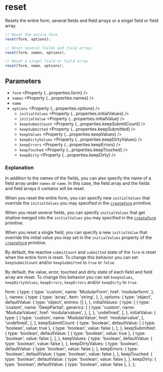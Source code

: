 
<Title>reset | Modular Forms</Title>
<Meta
  name="description"
  content="Resets the entire form, several fields and field arrays or a singel field or field array."
/>

# reset

Resets the entire form, several fields and field arrays or a singel field or field array.

```ts
// Reset the entire form
reset(form, options);

// Reset several fields and field arrays
reset(form, names, options);

// Reset a singel field or field array
reset(form, name, options);
```

## Parameters

- `form` <Property {...properties.form} />
- `names` <Property {...properties.names} />
- `name` <Property type="string" />
- `options` <Property {...properties.options} />
  - `initialValues` <Property {...properties.initialValues} />
  - `initialValue` <Property {...properties.initialValue} />
  - `keepSubmitCount` <Property {...properties.keepSubmitCount} />
  - `keepSubmitted` <Property {...properties.keepSubmitted} />
  - `keepValues` <Property {...properties.keepValues} />
  - `keepDirtyValues` <Property {...properties.keepDirtyValues} />
  - `keepErrors` <Property {...properties.keepErrors} />
  - `keepTouched` <Property {...properties.keepTouched} />
  - `keepDirty` <Property {...properties.keepDirty} />

### Explanation

In addition to the names of the fields, you can also specify the name of a field array under `names` or `name`. In this case, the field array and the fields and field arrays it contains will be reset.

When you reset the entire form, you can specify new `initialValues` that override the `initialValues` you may specified in the <A href="/api/createform">`createForm`</A> primitive.

When you reset several fields, you can specify `initialValues` that get shallow merged into the `initialValues` you may specified in the <A href="/api/createform">`createForm`</A> primitive.

When you reset a single field, you can specify a new `initialValue` that override the initial value you may set in the `initialValues` property of the <A href="/api/createform">`createForm`</A> primitive.

By default, the reactive `submitCount` and `submitted` state of the `form` is reset when the entire form is reset. To change this behavior you can set `keepSubmitCount` and/or `keepSubmitted` to `true` or `false`.

By default, the value, error, touched and dirty state of each field and field array are reset. To change this behavior you can set `keepValues`, `keepDirtyValues`, `keepErrors`, `keepErrors` and/or `keepDirty` to `true`.

  form: {
    type: {
      type: 'custom',
      name: 'ModularForm',
      href: 'modularform',
    },
  },
  names: {
    type: {
      type: 'array',
      item: 'string',
    },
  },
  options: {
    type: 'object',
    defaultValue: { type: 'object', entries: [] },
  },
  initialValues: {
    type: [
      {
        type: 'custom',
        name: 'DeepPartial',
        generics: [
          {
            type: 'custom',
            name: 'ModularValues',
            href: 'modularvalues',
          },
        ],
      },
      'undefined',
    ],
  },
  initialValue: {
    type: [
      {
        type: 'custom',
        name: 'ModularValue',
        href: 'modularvalue',
      },
      'undefined',
    ],
  },
  keepSubmitCount: {
    type: 'boolean',
    defaultValue: [
      { type: 'boolean', value: true },
      { type: 'boolean', value: false },
    ],
  },
  keepSubmitted: {
    type: 'boolean',
    defaultValue: [
      { type: 'boolean', value: true },
      { type: 'boolean', value: false },
    ],
  },
  keepValues: {
    type: 'boolean',
    defaultValue: { type: 'boolean', value: false },
  },
  keepDirtyValues: {
    type: 'boolean',
    defaultValue: { type: 'boolean', value: false },
  },
  keepErrors: {
    type: 'boolean',
    defaultValue: { type: 'boolean', value: false },
  },
  keepTouched: {
    type: 'boolean',
    defaultValue: { type: 'boolean', value: false },
  },
  keepDirty: {
    type: 'boolean',
    defaultValue: { type: 'boolean', value: false },
  },
};

